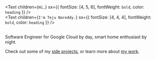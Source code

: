 <Text
  children={`Hi,`}
  sx={{ fontSize: [4, 5, 6], fontWeight: `bold`, color: `heading` }}
/>
<br/>
<Text
  children={`I'm Teju Nareddy.`}
  sx={{ fontSize: [4, 4, 4], fontWeight: `bold`, color: `heading` }}
/>
<br/>
<br/>

Software Engineer for Google Cloud by day, smart home enthusiast by night.

Check out some of my [side projects](/blog), or learn more about [my work](/about).
